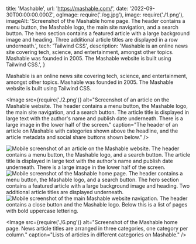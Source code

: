   title: 'Mashable',
  url: 'https://mashable.com/',
  date: '2022-09-30T00:00:00.000Z',
  ogImage: require('./og.jpg'),
  image: require('./1.png'),
  imageAlt: 'Screenshot of the Mashable home page. The header contains a menu button, the Mashable logo, the main site navigation, and a search button. The hero section contains a featured article with a large background image and heading. Three additional article titles are displayed in a row underneath.',
  tech: 'Tailwind CSS',
  description: 'Mashable is an online news site covering tech, science, and entertainment, amongst other topics. Mashable was founded in 2005. The Mashable website is built using Tailwind CSS.',
}

<Intro title="Technology and entertainment news for millions of monthly visitors.">

Mashable is an online news site covering tech, science, and entertainment, amongst other topics. Mashable was founded in 2005. The Mashable website is built using Tailwind CSS.

</Intro>

<Image src={require('./2.png')} alt="Screenshot of an article on the Mashable website. The header contains a menu button, the Mashable logo, the main site navigation, and a search button. The article title is displayed in large text with the author's name and publish date underneath. There is a large image in the lower half of the screen." caption="The header of an article on Mashable with categories shown above the headline, and the article metadata and social share buttons shown below." />

<Mobile caption="The Mashable reading experience on mobile devices, including what the site menu looks like.">
  <Image src={require('./3.png')} alt="Mobile screenshot of an article on the Mashable website. The header contains a menu button, the Mashable logo, and a search button. The article title is displayed in large text with the author's name and publish date underneath. There is a large image in the lower half of the screen." />
  <Image src={require('./4.png')} alt="Mobile screenshot of the Mashable home page. The header contains a menu button, the Mashable logo, and a search button. The hero section contains a featured article with a large background image and heading. Two additional article titles are displayed underneath." />
  <Image src={require('./5.png')} alt="Mobile screenshot of the main Mashable website navigation. The header contains a close button and the Mashable logo. Below this is a list of pages with bold uppercase lettering." />
</Mobile>

<Image src={require('./6.png')} alt="Screenshot of the Mashable home page. News article titles are arranged in three categories, one category per column." caption="Lists of articles in different categories on Mashable." />
